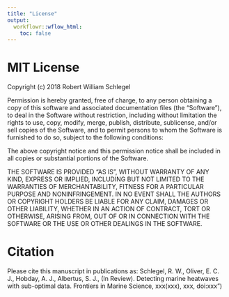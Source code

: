 ```yaml
---
title: "License"
output:
  workflowr::wflow_html:
    toc: false
---
```


# MIT License

Copyright (c) 2018 Robert William Schlegel

Permission is hereby granted, free of charge, to any person obtaining a copy
of this software and associated documentation files (the "Software"), to deal
in the Software without restriction, including without limitation the rights
to use, copy, modify, merge, publish, distribute, sublicense, and/or sell
copies of the Software, and to permit persons to whom the Software is
furnished to do so, subject to the following conditions:

The above copyright notice and this permission notice shall be included in all
copies or substantial portions of the Software.

THE SOFTWARE IS PROVIDED "AS IS", WITHOUT WARRANTY OF ANY KIND, EXPRESS OR
IMPLIED, INCLUDING BUT NOT LIMITED TO THE WARRANTIES OF MERCHANTABILITY,
FITNESS FOR A PARTICULAR PURPOSE AND NONINFRINGEMENT. IN NO EVENT SHALL THE
AUTHORS OR COPYRIGHT HOLDERS BE LIABLE FOR ANY CLAIM, DAMAGES OR OTHER
LIABILITY, WHETHER IN AN ACTION OF CONTRACT, TORT OR OTHERWISE, ARISING FROM,
OUT OF OR IN CONNECTION WITH THE SOFTWARE OR THE USE OR OTHER DEALINGS IN THE
SOFTWARE.

# Citation

Please cite this manuscript in publications as:
Schlegel, R. W., Oliver, E. C. J., Hobday, A. J., Albertus, S. J., (In Review).
Detecting marine heatwaves with sub-optimal data. Frontiers in Marine Science, xxx(xxx), xxx, doi:xxx")

<!-- How should others cite your work? It's a convention to save a file `CITATION` -->
<!-- in the root of your Git repo that contains the citation information. -->
